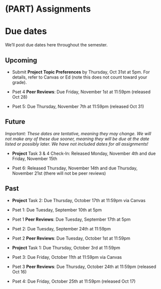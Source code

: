 
# (PART) Assignments {-}

# Due dates {-}

We'll post due dates here throughout the semester. 

## Upcoming {-}

- Submit **Project Topic Preferences** by Thursday, Oct 31st at 5pm. For details, refer to Canvas or Ed (note this does not count toward your grade).

- Pset 4 **Peer Reviews**: Due Friday, November 1st at 11:59pm (released Oct 28)

- Pset 5: Due Thursday, November 7th at 11:59pm (released Oct 31)


## Future {-}

*Important: These dates are tentative, meaning they may change. We will not make any of these due sooner, meaning they will be due at the date listed or possibly later. We have not included dates for all assignments!*

- **Project** Task 3 & 4 Check-In: Released Monday, November 4th and due Friday, November 15th

- Pset 6: Released Thursday, November 14th and due Thursday, November 21st (there will not be peer reviews)

## Past {-}

- **Project** Task 2: Due Thursday, October 17th at 11:59pm via Canvas

- Pset 1: Due Tuesday, September 10th at 5pm 

- Pset 1 **Peer Reviews**: Due Tuesday, September 17th at 5pm 

- Pset 2: Due Tuesday, September 24th at 11:59pm 

- Pset 2 **Peer Reviews**: Due Tuesday, October 1st at 11:59pm 

- **Project** Task 1: Due Thursday, October 3rd at 11:59pm

- Pset 3: Due Friday, October 11th at 11:59pm via Canvas

- Pset 3 **Peer Reviews**: Due Thursday, October 24th at 11:59pm (released Oct 16)

- Pset 4: Due Friday, October 25th at 11:59pm (released Oct 17)